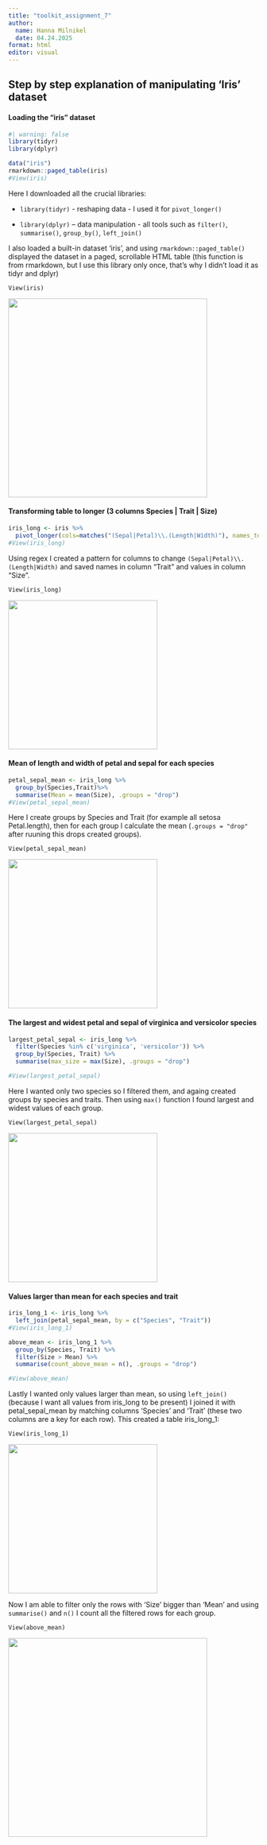 ```yaml
---
title: "toolkit_assignment_7"
author:
  name: Hanna Milnikel
  date: 04.24.2025 
format: html
editor: visual
---
```


## Step by step explanation of manipulating 'Iris' dataset

#### Loading the "iris" dataset

```r
#| warning: false
library(tidyr)
library(dplyr)

data("iris")
rmarkdown::paged_table(iris)
#View(iris)
```

Here I downloaded all the crucial libraries:

-   `library(tidyr)` - reshaping data - I used it for `pivot_longer()`

-   `library(dplyr)` – data manipulation - all tools such as `filter()`, `summarise()`, `group_by()`, `left_join()`

I also loaded a built-in dataset 'iris', and using `rmarkdown::paged_table()` displayed the dataset in a paged, scrollable HTML table (this function is from rmarkdown, but I use this library only once, that's why I didn't load it as tidyr and dplyr)

`View(iris)`

![](images/iris.png){width="400"}

#### Transforming table to longer (3 columns Species \| Trait \| Size)

```r
iris_long <- iris %>%
  pivot_longer(cols=matches("(Sepal|Petal)\\.(Length|Width)"), names_to = "Trait", values_to = "Size")
#View(iris_long)
```

Using regex I created a pattern for columns to change `(Sepal|Petal)\\.(Length|Width)` and saved names in column "Trait" and values in column "Size".

`View(iris_long)`

![](images/iris_long.png){width="300"}

#### **Mean of length** and **width** of **petal** and **sepal for each species**

```r
petal_sepal_mean <- iris_long %>%
  group_by(Species,Trait)%>%
  summarise(Mean = mean(Size), .groups = "drop")
#View(petal_sepal_mean)
```

Here I create groups by Species and Trait (for example all setosa Petal.length), then for each group I calculate the mean (`.groups = "drop"` after ruuning this drops created groups).

`View(petal_sepal_mean)`

![](images/petal_sepal_mean.png){width="300"}

#### The **largest** and **widest** **petal** and **sepal** of **virginica** and **versicolor** species

```r
largest_petal_sepal <- iris_long %>%
  filter(Species %in% c('virginica', 'versicolor')) %>%
  group_by(Species, Trait) %>%
  summarise(max_size = max(Size), .groups = "drop")

#View(largest_petal_sepal)
```

Here I wanted only two species so I filtered them, and againg created groups by species and traits. Then using `max()` function I found largest and widest values of each group.

`View(largest_petal_sepal)`

![](images/largest_petal_size.png){width="300"}

#### **Values larger than mean for each species and trait**

```r
iris_long_1 <- iris_long %>%
  left_join(petal_sepal_mean, by = c("Species", "Trait"))
#View(iris_long_1)

above_mean <- iris_long_1 %>%
  group_by(Species, Trait) %>%
  filter(Size > Mean) %>%
  summarise(count_above_mean = n(), .groups = "drop")

#View(above_mean)
```

Lastly I wanted only values larger than mean, so using `left_join()` (because I want all values from iris_long to be present) I joined it with petal_sepal_mean by matching columns 'Species' and 'Trait' (these two columns are a key for each row). This created a table iris_long_1:

`View(iris_long_1)`

![](images/iris_long_1.png){width="300"}

Now I am able to filter only the rows with 'Size' bigger than 'Mean' and using `summarise()` and `n()` I count all the filtered rows for each group.

`View(above_mean)`

![](images/above_mean.png){width="400"}
